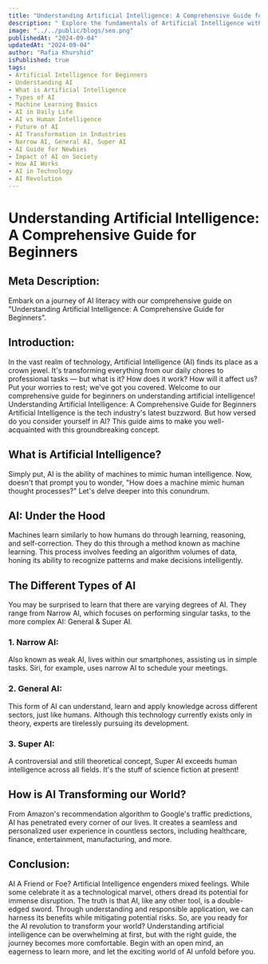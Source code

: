 ```yaml
---
title: "Understanding Artificial Intelligence: A Comprehensive Guide for Beginners"
description: " Explore the fundamentals of Artificial Intelligence with our beginner-friendly guide, covering key concepts, types of AI, and its transformative impact on various industries. Whether you're curious or cautious about AI, this guide will equip you with essential knowledge to navigate the AI-driven future."
image: "../../public/blogs/seo.png"
publishedAt: "2024-09-04"
updatedAt: "2024-09-04"
author: "Rafia Khurshid"
isPublished: true
tags: 
- Artificial Intelligence for Beginners
- Understanding AI
- What is Artificial Intelligence
- Types of AI
- Machine Learning Basics
- AI in Daily Life
- AI vs Human Intelligence
- Future of AI
- AI Transformation in Industries
- Narrow AI, General AI, Super AI
- AI Guide for Newbies
- Impact of AI on Society
- How AI Works
- AI in Technology
- AI Revolution
---
```

# Understanding Artificial Intelligence: A Comprehensive Guide for Beginners
## Meta Description:
Embark on a journey of AI literacy with our comprehensive guide on "Understanding Artificial Intelligence: A Comprehensive Guide for Beginners".
## Introduction:
In the vast realm of technology, Artificial Intelligence (AI) finds its place as a crown jewel. It's transforming everything from our daily chores to professional tasks — but what is it? How does it work? How will it affect us? Put your worries to rest; we've got you covered. Welcome to our comprehensive guide for beginners on understanding artificial intelligence!
Understanding Artificial Intelligence: A Comprehensive Guide for Beginners
Artificial Intelligence is the tech industry's latest buzzword. But how versed do you consider yourself in AI? This guide aims to make you well-acquainted with this groundbreaking concept.
## What is Artificial Intelligence?
Simply put, AI is the ability of machines to mimic human intelligence. Now, doesn't that prompt you to wonder, "How does a machine mimic human thought processes?" Let's delve deeper into this conundrum.
## AI: Under the Hood
Machines learn similarly to how humans do through learning, reasoning, and self-correction. They do this through a method known as machine learning. This process involves feeding an algorithm volumes of data, honing its ability to recognize patterns and make decisions intelligently.
## The Different Types of AI
You may be surprised to learn that there are varying degrees of AI. They range from Narrow AI, which focuses on performing singular tasks, to the more complex AI: General & Super AI.
### 1.	Narrow AI:
 Also known as weak AI, lives within our smartphones, assisting us in simple tasks. Siri, for example, uses narrow AI to schedule your meetings.
### 2.	General AI: 
This form of AI can understand, learn and apply knowledge across different sectors, just like humans. Although this technology currently exists only in theory, experts are tirelessly pursuing its development.
### 3.	Super AI: 
A controversial and still theoretical concept, Super AI exceeds human intelligence across all fields. It's the stuff of science fiction at present!
## How is AI Transforming our World?
From Amazon's recommendation algorithm to Google's traffic predictions, AI has penetrated every corner of our lives. It creates a seamless and personalized user experience in countless sectors, including healthcare, finance, entertainment, manufacturing, and more.
## Conclusion: 
AI  A Friend or Foe?
Artificial Intelligence engenders mixed feelings. While some celebrate it as a technological marvel, others dread its potential for immense disruption. The truth is that AI, like any other tool, is a double-edged sword. Through understanding and responsible application, we can harness its benefits while mitigating potential risks.
So, are you ready for the AI revolution to transform your world? Understanding artificial intelligence can be overwhelming at first, but with the right guide, the journey becomes more comfortable. Begin with an open mind, an eagerness to learn more, and let the exciting world of AI unfold before you.

